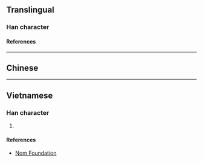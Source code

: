 {{character info}}
==Translingual==

===Han character===
{{Han char|rn=75|rad=木|as=09|sn=13|four=|canj=DTBN|ids=⿰木前}}

====References====
{{Han ref|kx=0538.060|dkj=15088|dj=0925.190|hdz=21255.040|uh=693E}}

----

==Chinese==
{{zh-see|箋|v}}

----

==Vietnamese==

===Han character===
{{vi-readings|rs=木09|reading=tiên}}

# {{rfdef|vi|sort=木09}}

====References====
* [http://nomfoundation.org/common/nom_details.php?codepoint=693e Nom Foundation]